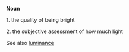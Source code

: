 '''Noun'''

1. the quality of being bright

2. the subjective assessment of how much light

See also [[luminance]]